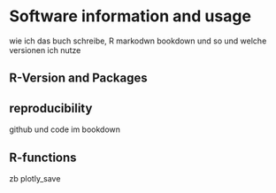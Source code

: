 # Software information and usage
wie ich das buch schreibe, R markodwn bookdown und so und welche versionen ich nutze

## R-Version and Packages

## reproducibility
github und code im bookdown

## R-functions
zb plotly_save
